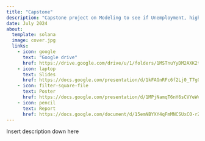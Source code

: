 ```yaml
---
title: "Capstone"
description: "Capstone project on Modeling to see if Unemployment, high school completion rate and income inequality affect Premature Deaths for SURE 2024 at CMU."
date: July 2024
about:
  template: solana
  image: cover.jpg
  links: 
    - icon: google
      text: "Google drive"
      href: https://drive.google.com/drive/u/1/folders/1MSTnuYyDM2AXK2tlNWP-uYmfo55i5lxT
    - icon: laptop
      text: Slides
      href: https://docs.google.com/presentation/d/1kFAGnRFc6f2Lj0_T7gQuzEniyNrSRzyOykI77Y5CqGo/edit#slide=id.p
    - icon: filter-square-file
      text: Poster
      href: https://docs.google.com/presentation/d/1MPjNamqT6nY6sCVYeWch6GTii5XvGjqBB4rJiFTQbyY/edit#slide=id.g2e183f6a93c_0_0
    - icon: pencil
      text: Report
      href: https://docs.google.com/document/d/15emNBYXY4qFmMNCSUxCO-rZtkloH-NhIx6BeoWrmrVw/edit
---
```


Insert description down here
